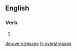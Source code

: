 ==English==

===Verb===
{{head|en}}

# {{en-third-person singular of|overstress}}

[[de:overstresses]]
[[fr:overstresses]]